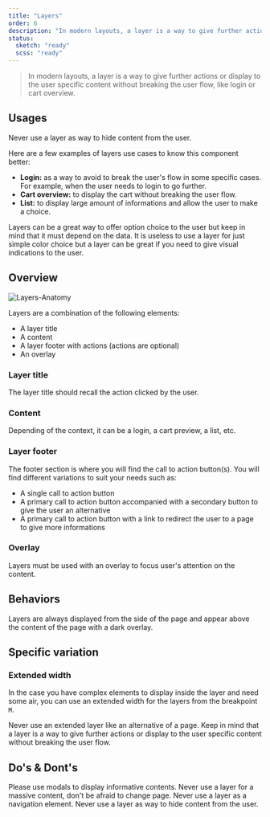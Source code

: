 ```yaml
---
title: "Layers"
order: 6
description: "In modern layouts, a layer is a way to give further actions or display to the user specific content without breaking the user flow, like login or cart overview."
status:
  sketch: "ready"
  scss: "ready"
---
```


> In modern layouts, a layer is a way to give further actions or display to the user specific content without breaking the user flow, like login or cart overview.

## Usages

<Highlight theme="warning" title="Be aware">
  Never use a layer as way to hide content from the user.
</Highlight>

Here are a few examples of layers use cases to know this component better:

- **Login:** as a way to avoid to break the user's flow in some specific cases. For example, when the user needs to login to go further.
- **Cart overview:** to display the cart without breaking the user flow.
- **List:** to display large amount of informations and allow the user to make a choice.

<Highlight theme="tips" title="Keep data in mind">
  Layers can be a great way to offer option choice to the user but keep in mind
  that it must depend on the data. It is useless to use a layer for just simple
  color choice but a layer can be great if you need to give visual indications
  to the user.
</Highlight>
<Preview path="default" nude />

## Overview

![Layers-Anatomy](layers-anatomy.png)

Layers are a combination of the following elements:

- A layer title
- A content
- A layer footer with actions (actions are optional)
- An overlay

### Layer title

The layer title should recall the action clicked by the user.

### Content

Depending of the context, it can be a login, a cart preview, a list, etc.

### Layer footer

The footer section is where you will find the call to action button(s). You will find different variations to suit your needs such as:

- A single call to action button
- A primary call to action button accompanied with a secondary button to give the user an alternative
- A primary call to action button with a link to redirect the user to a page to give more informations

### Overlay

Layers must be used with an overlay to focus user's attention on the content.

## Behaviors

Layers are always displayed from the side of the page and appear above the content of the page with a dark overlay.

## Specific variation

### Extended width

In the case you have complex elements to display inside the layer and need some air, you can use an extended width for the layers from the breakpoint `M`.

<Highlight theme="warning" title="Be aware">
  Never use an extended layer like an alternative of a page. Keep in mind that a
  layer is a way to give further actions or display to the user specific content
  without breaking the user flow.
</Highlight>

<Preview path="extended" nude />

## Do's & Dont's

<HintItem>Please use modals to display informative contents.</HintItem>
<HintItem dont>
  Never use a layer for a massive content, don't be afraid to change page.
</HintItem>
<HintItem dont>Never use a layer as a navigation element.</HintItem>
<HintItem dont>
  Never use a layer as way to hide content from the user.
</HintItem>
